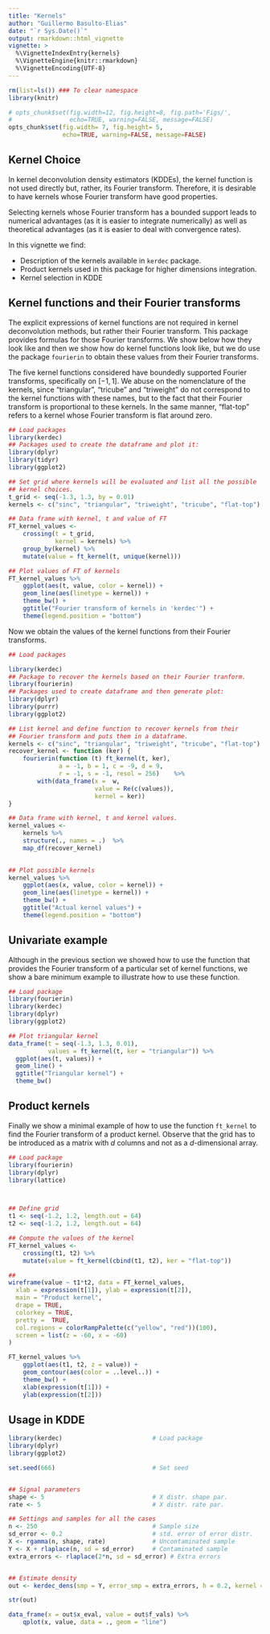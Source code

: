 ```yaml
---
title: "Kernels"
author: "Guillermo Basulto-Elias"
date: "`r Sys.Date()`"
output: rmarkdown::html_vignette
vignette: >
  %\VignetteIndexEntry{kernels}
  %\VignetteEngine{knitr::rmarkdown}
  %\VignetteEncoding{UTF-8}
---
```



```r
rm(list=ls()) ### To clear namespace
library(knitr)

# opts_chunk$set(fig.width=12, fig.height=8, fig.path='Figs/',
#                echo=TRUE, warning=FALSE, message=FALSE)
opts_chunk$set(fig.width= 7, fig.height= 5,
               echo=TRUE, warning=FALSE, message=FALSE)


```

## Kernel Choice

In kernel deconvolution density estimators (KDDEs), the kernel function is not used directly but, rather, its Fourier transform. Therefore, it is desirable to have kernels whose Fourier transform have good properties. 

Selecting kernels whose Fourier transform has a bounded support leads to numerical advantages (as it is easier to integrate numerically) as well as theoretical advantages (as it is easier to deal with convergence rates).

In this vignette we find:

- Description of the kernels available in `kerdec` package.
- Product kernels used in this package for higher dimensions integration.
- Kernel selection in KDDE

<!--
Recall that the KDDE formula is given by,
$$
\hat{f}_{\boldsymbol{X}}(\boldsymbol{x}) = 
    \frac{1}{(2\pi)^d}
    \int e^{-\imath \langle \boldsymbol{x}, \boldsymbol{t} \rangle}
    \hat{\phi}_{\boldsymbol{Y}, n}(\boldsymbol{t})
    \frac{K^{Ft}(H^{-1/2}\boldsymbol{t})}
         {\phi_{\boldsymbol{\epsilon}}(\boldsymbol{t})}
    d\boldsymbol{t},
$$

where, $\boldsymbol{Y}_1, \ldots, \boldsymbol{Y}_n$ is a sample of independent and identically distributed (_iid_) random vectors from the model
$$\boldsymbol{Y}= \boldsymbol{X} + \boldsymbol{\epsilon}$$
Assume (for the moment) that the error distribution ($\boldsymbol{\epsilon}$) is perfectly known.  The kernel deconvolution density estimator (KDDE) is given by the KDDE formula:
where $\langle \cdot, \cdot \rangle$ is the usual inner product in $\mathbb{R}^d$; 
$$\hat{\phi}_{\boldsymbol{Y}, n}(\boldsymbol{t}) = n^{-1} \sum_j \exp \left( \imath \langle \boldsymbol{t}, \boldsymbol{Y}_j \rangle\right)$$
is the empirical characteristic function of the contaminated sample; $K:\mathbb{R}^d \rightarrow \mathbb{R}$ is a symmetric kernel and 
$$K^{Ft}(\boldsymbol{s}) = \int e^{\imath \langle \boldsymbol{s}, \boldsymbol{x} \rangle}K(\boldsymbol{x}) d\boldsymbol{x}$$
its Fourier transform; 
$$\phi_{\boldsymbol{\epsilon}}(\boldsymbol{t}) = \int e^{\imath \langle \boldsymbol{t}, \boldsymbol{x} \rangle} f_\boldsymbol{\epsilon}(\boldsymbol{x}) d\boldsymbol{x}$$
is the characteristic function of the error, and $H$ is a positive definite bandwidth matrix.

-->

## Kernel functions and their Fourier transforms

The explicit expressions of kernel functions are not required in kernel deconvolution methods, but rather their Fourier transform. This package provides formulas for those Fourier transforms. We show below how they look like and then we show how do kernel functions look like, but we do use the package `fourierin` to obtain these values from their Fourier transforms.

The five kernel functions considered have boundedly supported Fourier transforms, specifically on $[-1, 1]$. We abuse on the nomenclature of the kernels, since "triangular", "tricube" and "triweight" do not correspond to the kernel functions with these names, but to the fact that their Fourier transform is proportional to these kernels. In the same manner, "flat-top" refers to a kernel whose Fourier transform is flat around zero.

```r
## Load packages
library(kerdec)
## Packages used to create the dataframe and plot it:
library(dplyr)                          
library(tidyr)
library(ggplot2)

## Set grid where kernels will be evaluated and list all the possible
## kernel choices.
t_grid <- seq(-1.3, 1.3, by = 0.01)
kernels <- c("sinc", "triangular", "triweight", "tricube", "flat-top")

## Data frame with kernel, t and value of FT
FT_kernel_values <- 
    crossing(t = t_grid,
             kernel = kernels) %>%
    group_by(kernel) %>%
    mutate(value = ft_kernel(t, unique(kernel))) 

## Plot values of FT of kernels
FT_kernel_values %>%
    ggplot(aes(t, value, color = kernel)) +
    geom_line(aes(linetype = kernel)) +
    theme_bw() +
    ggtitle("Fourier transform of kernels in 'kerdec'") +
    theme(legend.position = "bottom")

```

Now we obtain the values of the kernel functions from their Fourier transforms.

```r

## Load packages

library(kerdec)
## Package to recover the kernels based on their Fourier tranform.
library(fourierin)
## Packages used to create dataframe and then generate plot:
library(dplyr)
library(purrr)
library(ggplot2)

## List kernel and define function to recover kernels from their
## Fourier transform and puts them in a dataframe.
kernels <- c("sinc", "triangular", "triweight", "tricube", "flat-top")
recover_kernel <- function (ker) {
    fourierin(function (t) ft_kernel(t, ker), 
              a = -1, b = 1, c = -9, d = 9, 
              r = -1, s = -1, resol = 256)    %>%
        with(data_frame(x =  w,
                        value = Re(c(values)),
                        kernel = ker))
}

## Data frame with kernel, t and kernel values.
kernel_values <- 
    kernels %>%
    structure(., names = .)  %>%
    map_df(recover_kernel)
        

## Plot possible kernels
kernel_values %>%
    ggplot(aes(x, value, color = kernel)) +
    geom_line(aes(linetype = kernel)) +
    theme_bw() +
    ggtitle("Actual kernel values") + 
    theme(legend.position = "bottom")

```


## Univariate example

Although in the previous section we showed how to use the function that provides the Fourier transform of a particular set of kernel functions, we show a bare minimum example to illustrate how to use these function.

```r
## Load package 
library(fourierin)
library(kerdec)
library(dplyr)
library(ggplot2)

## Plot triangular kernel
data_frame(t = seq(-1.3, 1.3, 0.01),
           values = ft_kernel(t, ker = "triangular")) %>%
  ggplot(aes(t, values)) +
  geom_line() +
  ggtitle("Triangular kernel") +
  theme_bw()

```


## Product kernels

Finally we show a minimal example of how to use the function `ft_kernel` to find the Fourier transform of a product kernel. Observe that the grid has to be introduced as a matrix with $d$ columns and not as a $d$-dimensional array. 

```r


## Load package 
library(fourierin)
library(dplyr)
library(lattice)



## Define grid
t1 <- seq(-1.2, 1.2, length.out = 64)
t2 <- seq(-1.2, 1.2, length.out = 64)

## Compute the values of the kernel
FT_kernel_values <- 
    crossing(t1, t2) %>%
    mutate(value = ft_kernel(cbind(t1, t2), ker = "flat-top"))

## 
wireframe(value ~ t1*t2, data = FT_kernel_values,
  xlab = expression(t[1]), ylab = expression(t[2]),
  main = "Product kernel",
  drape = TRUE,
  colorkey = TRUE,
  pretty =  TRUE,
  col.regions = colorRampPalette(c("yellow", "red"))(100),
  screen = list(z = -60, x = -60)
)

FT_kernel_values %>%
    ggplot(aes(t1, t2, z = value)) +
    geom_contour(aes(color = ..level..)) +
    theme_bw() +
    xlab(expression(t[1])) +
    ylab(expression(t[2]))

```


## Usage in KDDE

```r
library(kerdec)                         # Load package
library(dplyr)
library(ggplot2)

set.seed(666)                           # Set seed


## Signal parameters 
shape <- 5                              # X distr. shape par.
rate <- 5                               # X distr. rate par.

## Settings and samples for all the cases
n <- 250                                # Sample size
sd_error <- 0.2                         # std. error of error distr.
X <- rgamma(n, shape, rate)             # Uncontaminated sample
Y <- X + rlaplace(n, sd = sd_error)     # Contaminated sample
extra_errors <- rlaplace(2*n, sd = sd_error) # Extra errors


## Estimate density
out <- kerdec_dens(smp = Y, error_smp = extra_errors, h = 0.2, kernel = "sinc")

str(out)

data_frame(x = out$x_eval, value = out$f_vals) %>%
    qplot(x, value, data = ., geom = "line")

```

